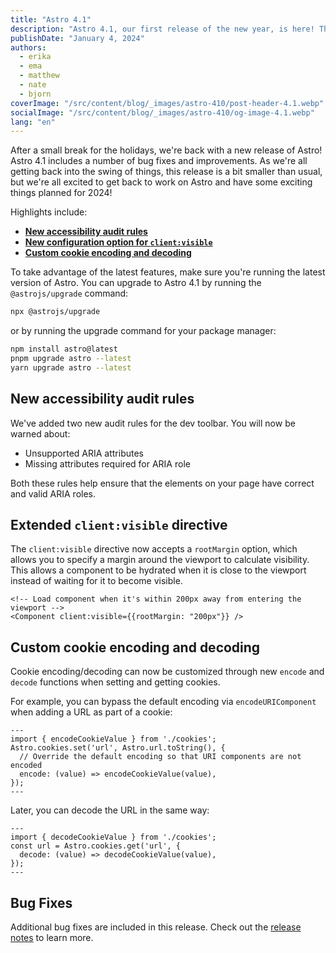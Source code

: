 ```yaml
---
title: "Astro 4.1"
description: "Astro 4.1, our first release of the new year, is here! This release includes"
publishDate: "January 4, 2024"
authors:
  - erika
  - ema
  - matthew
  - nate
  - bjorn
coverImage: "/src/content/blog/_images/astro-410/post-header-4.1.webp"
socialImage: "/src/content/blog/_images/astro-410/og-image-4.1.webp"
lang: "en"
---
```


After a small break for the holidays, we're back with a new release of Astro! Astro 4.1 includes a number of bug fixes and improvements. As we're all getting back into the swing of things, this release is a bit smaller than usual, but we're all excited to get back to work on Astro and have some exciting things planned for 2024!

Highlights include:

- **[New accessibility audit rules](#new-accessibility-audit-rules)**
- **[New configuration option for `client:visible`](#extended-clientvisible-directive)**
- **[Custom cookie encoding and decoding](#custom-cookie-encoding-and-decoding)**

To take advantage of the latest features, make sure you're running the latest version of Astro. You can upgrade to Astro 4.1 by running the `@astrojs/upgrade` command:

```sh
npx @astrojs/upgrade
```

or by running the upgrade command for your package manager:

```sh
npm install astro@latest
pnpm upgrade astro --latest
yarn upgrade astro --latest
```

## New accessibility audit rules

We've added two new audit rules for the dev toolbar. You will now be warned about:

- Unsupported ARIA attributes
- Missing attributes required for ARIA role

Both these rules help ensure that the elements on your page have correct and valid ARIA roles.

## Extended `client:visible` directive

The `client:visible` directive now accepts a `rootMargin` option, which allows you to specify a margin around the viewport to calculate visibility. This allows a component to be hydrated when it is close to the viewport instead of waiting for it to become visible.

```astro
<!-- Load component when it's within 200px away from entering the viewport -->
<Component client:visible={{rootMargin: "200px"}} />
```

## Custom cookie encoding and decoding

Cookie encoding/decoding can now be customized through new `encode` and `decode` functions when setting and getting cookies.

For example, you can bypass the default encoding via `encodeURIComponent` when adding a URL as part of a cookie:

```astro
---
import { encodeCookieValue } from './cookies';
Astro.cookies.set('url', Astro.url.toString(), {
  // Override the default encoding so that URI components are not encoded
  encode: (value) => encodeCookieValue(value),
});
---
```

Later, you can decode the URL in the same way:

```astro
---
import { decodeCookieValue } from './cookies';
const url = Astro.cookies.get('url', {
  decode: (value) => decodeCookieValue(value),
});
---
```

## Bug Fixes

Additional bug fixes are included in this release. Check out the [release notes](https://github.com/withastro/astro/blob/main/packages/astro/CHANGELOG.md#350) to learn more.
